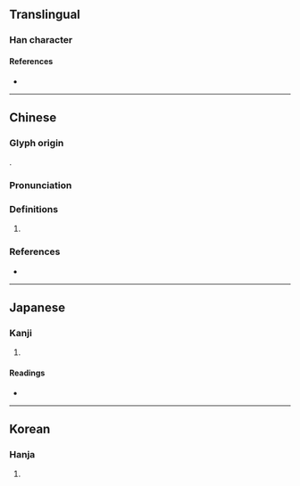 {{character info}}
==Translingual==

===Han character===
{{Han char|rn=38|rad=女|as=12|sn=15|four=40431|canj=VOGF|ids=⿰女焦}}

====References====
* {{Han ref|kx=0270.380|dkj=06705|dj=0538.340|hdz=21081.080|uh=5AF6|ud=23286|bh=E558|bd=58712}}

----

==Chinese==
{{zh-forms}}

===Glyph origin===
{{Han compound|女|焦|c1=s|c2=p|ls=psc|t1=woman}}.

===Pronunciation===
{{zh-pron
|m=qiáo
|c=ciu4,ziu1
|mc=y
|oc=y
|cat=
}}

===Definitions===
{{head|zh|Han character}}

# {{rfdef|zh}}

===References===
* {{R:yue:Hanzi}}

----

==Japanese==

===Kanji===
{{ja-kanji|grade=|rs=女12}}

# {{rfdef|ja|sort=女12}}

====Readings====
* {{ja-readings|on=せう,ぜう|kun=やつれる}}

----

==Korean==

===Hanja===
{{ko-hanja|hangeul=초}}

# {{rfdef|ko|sort=女12}}
